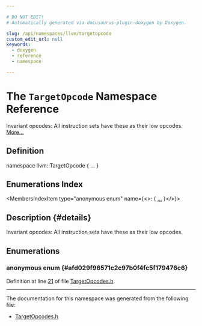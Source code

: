 ```yaml
---

# DO NOT EDIT!
# Automatically generated via docusaurus-plugin-doxygen by Doxygen.

slug: /api/namespaces/llvm/targetopcode
custom_edit_url: null
keywords:
  - doxygen
  - reference
  - namespace

---
```





# The `TargetOpcode` Namespace Reference

<DoxygenPage pluginConfig={pluginConfig}>

Invariant opcodes: All instruction sets have these as their low opcodes. <a href="#details">More...</a>

## Definition

<CodeBlock>namespace llvm::TargetOpcode &#123; ... &#125;</CodeBlock>

## Enumerations Index

<MembersIndex>

<MembersIndexItem
  type="anonymous enum"
  name={<>:  &#123; <a href="#afd029f96571c2c97b0f4fc5f179476c6">...</a> &#125;</>}>
</MembersIndexItem>

</MembersIndex>

## Description {#details}

Invariant opcodes: All instruction sets have these as their low opcodes.

<SectionDefinition>

## Enumerations

### anonymous enum  {#afd029f96571c2c97b0f4fc5f179476c6}

<MemberDefinition
  prototype="anonymous enum ">

<EnumerationList title="Enumeration values">

</EnumerationList>

Definition at line <a href="/docs/api/files/include/include/llvm/include/llvm/codegen/targetopcodes-h/#l00021">21</a> of file <a href="/docs/api/files/include/include/llvm/include/llvm/codegen/targetopcodes-h">TargetOpcodes.h</a>.
</MemberDefinition>

</SectionDefinition>

<hr/>

The documentation for this namespace was generated from the following file:

<ul>
<li><a href="/docs/api/files/include/include/llvm/include/llvm/codegen/targetopcodes-h">TargetOpcodes.h</a></li>
</ul>

</DoxygenPage>
